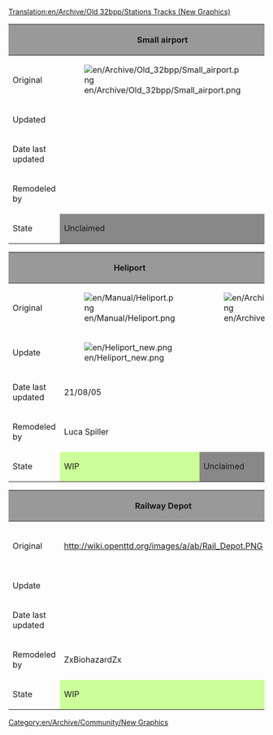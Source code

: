 [[Translation:en/Archive/Old 32bpp/Stations Tracks (New Graphics)]]
[[Category:en/Archive/Community/New Graphics]]

{| border=2
!style="background:#999999;" | 
!style="background:#999999;" |Small airport
!style="background:#999999;" |City airport
!style="background:#999999;" |Metropolitan airport
!style="background:#999999;" |International airport
|-
|Original
|[[File:en/Archive/Old 32bpp/Small airport.png]]
|[[File:en/Archive/Old 32bpp/City airport.png]]
|[[File:en/Archive/Old 32bpp/Metropolitan airport.png]]
|[[File:en/Archive/Old 32bpp/International airport.png]]
|-
|Updated
|
|
|
|
|-
|Date last updated
|
|
|
|
|-
|Remodeled by
|
|
|
|
|-
|State
!style="background:#888888;" |Unclaimed	
!style="background:#888888;" |Unclaimed
!style="background:#888888;" |Unclaimed
!style="background:#888888;" |Unclaimed	
|}

{| border=2
!style="background:#999999;" | 
!style="background:#999999;" |Heliport
!style="background:#999999;" |Bus station
!style="background:#999999;" |Truck station
!style="background:#999999;" |Dock
|-
|Original
|[[File:en/Manual/Heliport.png]]
|[[File:en/Archive/Old 32bpp/Busstation.png]]
|[[File:en/Archive/Old 32bpp/Lorry.png]]
|[[File:en/Archive/Old 32bpp/Dock.png]]
|-
|Update
|[[File:en/Heliport new.png]]
|
|
| 
|-
|Date last updated
|21/08/05
|
|
|
|-
|Remodeled by
|Luca Spiller
|
|
| 
|-
|State
!style="background:#CCFF99;" |WIP	
!style="background:#888888;" |Unclaimed
!style="background:#888888;" |Unclaimed
!style="background:#888888;" |Unclaimed	
|}
{| border=2
!style="background:#999999;" | 
!style="background:#999999;" |Railway Depot
!style="background:#999999;" |Monorail Depot
!style="background:#999999;" |Maglev Depot
!style="background:#999999;" |Road Viecle Depot
!style="background:#999999;" |Ship Depot
|-
|Original
|http://wiki.openttd.org/images/a/ab/Rail_Depot.PNG
|http://wiki.openttd.org/images/5/52/Monorail_Depot.PNG
|http://wiki.openttd.org/images/8/8b/Maglev_Depot.PNG
|http://wiki.openttd.org/images/4/4e/Road_Depot.PNG
|[[File:en/Archive/Old 32bpp/Ship yard.png]]
|-
|Update
|
|
|
|
|
|-
|Date last updated
|
|
|
|
|
|-
|Remodeled by
|ZxBiohazardZx
|
|
|
|
|-
|State
!style="background:#CCFF99;" |WIP	
!style="background:#888888;" |Unclaimed
!style="background:#888888;" |Unclaimed
!style="background:#888888;" |Unclaimed
!style="background:#888888;" |Unclaimed	
|}